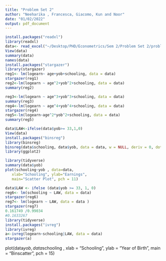 ```yaml
---
title: "Problem Set 2"
author: "Neeharika , Francesca, Giacomo, Kun and Noor"
date: "01/02/2022"
output: pdf_document
---
```


```r
install.packages("readxl")
library(readxl)
data<- read_excel("~/Desktop/PHD/Econometrics/Sem 2/Problem Set 2/problem_set_2.xls")
View(data)
summary(data)
names(data)
install.packages("stargazer")
library(stargazer)
reg1<- lm(logearn~ age+yob+schooling, data = data)
stargazer(reg1)
reg2<-lm(logearn ~ age^2+yob^2+schooling, data = data)
summary(reg2)
```


```r
reg3<-lm(logearn ~ age^3+yob^3+schooling, data = data)
summary(reg3)
reg4<-lm(logearn ~ age^4+yob^4+schooling, data = data)
stargazer(reg4)
reg5<-lm(logearn~age^2*yob^2+schooling, data = data)
summary(reg5)
```

```r
data$LAW<-ifelse(data$yob>= 33,1,0)
View(data)
install.packages("binsreg")
library(binsreg)
binsreg(data$schooling, data$yob, data = data, w = NULL, deriv = 0, dotsgrid = T, line = TRUE, cigridmean=T)
library(ggplot2)

library(tidyverse)
summary(data$yob)
plot(schooling~yob , data=data,
   xlab="Schooling", ylab="Earnings",
   main="Scatter Plot", pch = 11)
```
```r
data$LAW <- ifelse (data$yob >= 33, 1, 0)
reg6<- lm(schooling ~ LAW, data = data)
stargazer(reg6)
reg7<- lm(logearn ~ LAW, data = data )
stargazer(reg7)
0.161749 /0.99034
#0.1633267
library(tidyverse)
install.packages("ivreg")
library(ivreg)
a<-ivreg(logearn~schooling|LAW, data = data)
stargazer(a)
```
plot(data$yob, data$schooling , xlab = "Schooling", ylab = "Year of Birth", main = "Binscatter", pch = 15)

